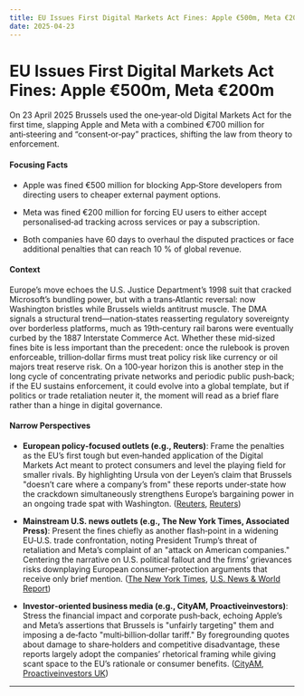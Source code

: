 ```yaml
---
title: EU Issues First Digital Markets Act Fines: Apple €500m, Meta €200m
date: 2025-04-23
---
```


# EU Issues First Digital Markets Act Fines: Apple €500m, Meta €200m

On 23 April 2025 Brussels used the one‑year‑old Digital Markets Act for the first time, slapping Apple and Meta with a combined €700 million for anti‑steering and “consent‑or‑pay” practices, shifting the law from theory to enforcement.

#### Focusing Facts

- Apple was fined €500 million for blocking App‑Store developers from directing users to cheaper external payment options.

- Meta was fined €200 million for forcing EU users to either accept personalised‑ad tracking across services or pay a subscription.

- Both companies have 60 days to overhaul the disputed practices or face additional penalties that can reach 10 % of global revenue.

#### Context

Europe’s move echoes the U.S. Justice Department’s 1998 suit that cracked Microsoft’s bundling power, but with a trans‑Atlantic reversal: now Washington bristles while Brussels wields antitrust muscle.  The DMA signals a structural trend—nation‑states reasserting regulatory sovereignty over borderless platforms, much as 19th‑century rail barons were eventually curbed by the 1887 Interstate Commerce Act.  Whether these mid‑sized fines bite is less important than the precedent: once the rulebook is proven enforceable, trillion‑dollar firms must treat policy risk like currency or oil majors treat reserve risk.  On a 100‑year horizon this is another step in the long cycle of concentrating private networks and periodic public push‑back; if the EU sustains enforcement, it could evolve into a global template, but if politics or trade retaliation neuter it, the moment will read as a brief flare rather than a hinge in digital governance.

#### Narrow Perspectives

- **European policy‑focused outlets (e.g., Reuters)**: Frame the penalties as the EU’s first tough but even‑handed application of the Digital Markets Act meant to protect consumers and level the playing field for smaller rivals. By highlighting Ursula von der Leyen’s claim that Brussels "doesn’t care where a company’s from" these reports under‑state how the crackdown simultaneously strengthens Europe’s bargaining power in an ongoing trade spat with Washington. ([Reuters](https://www.reuters.com/business/retail-consumer/eu-says-it-will-enforce-digital-rules-irrespective-ceo-location-2025-04-21/), [Reuters](https://www.reuters.com/sustainability/boards-policy-regulation/apple-fined-570-million-meta-228-million-breaching-eu-law-2025-04-23/))

- **Mainstream U.S. news outlets (e.g., The New York Times, Associated Press)**: Present the fines chiefly as another flash‑point in a widening EU‑U.S. trade confrontation, noting President Trump’s threat of retaliation and Meta’s complaint of an "attack on American companies." Centering the narrative on U.S. political fallout and the firms’ grievances risks downplaying European consumer‑protection arguments that receive only brief mention. ([The New York Times](https://www.nytimes.com/2025/04/23/technology/apple-meta-eu-fines-competition-law.html), [U.S. News & World Report](https://www.usnews.com/news/business/articles/2025-04-23/the-european-union-fines-apple-500-million-euros-and-meta-200-million-in-separate-digital-cases))

- **Investor‑oriented business media (e.g., CityAM, Proactiveinvestors)**: Stress the financial impact and corporate push‑back, echoing Apple’s and Meta’s assertions that Brussels is "unfairly targeting" them and imposing a de‑facto "multi‑billion‑dollar tariff." By foregrounding quotes about damage to share‑holders and competitive disadvantage, these reports largely adopt the companies’ rhetorical framing while giving scant space to the EU’s rationale or consumer benefits. ([CityAM](https://www.cityam.com/eu-fines-meta-and-apple-a-combined-600m-for-breaching-digital-laws/), [Proactiveinvestors UK](https://www.proactiveinvestors.co.uk/companies/news/1070041/apple-and-meta-fined-700-million-by-eu-for-digital-market-breaches-1070041.html))

---
